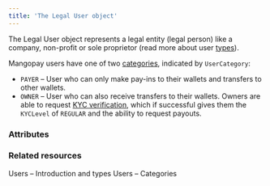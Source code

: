 ```yaml
---
title: 'The Legal User object'
---
```


  
The Legal User object represents a legal entity (legal person) like a company, non-profit or sole proprietor (read more about user [types](/guides/users/types)). 

Mangopay users have one of two [categories](/guides/users/categories), indicated by `UserCategory`: 
- `PAYER` – User who can only make pay-ins to their wallets and transfers to other wallets.
- `OWNER` – User who can also receive transfers to their wallets. Owners are able to request [KYC verification](/guides/users/verification), which if successful gives them the `KYCLevel` of `REGULAR` and the ability to request payouts.

### Attributes  

<HeadquartersAddress1 />  

<LegalRepresentativeAddress />  

<Name4 />  

<LegalPersonType />  

<LegalRepresentativeFirstName />  

<LegalRepresentativeLastName />  

<LegalRepresentativeEmail />  

<LegalRepresentativeBirthday />  

<LegalRepresentativeNationality />  

<LegalRepresentativeCountryOfResidence />  

<ProofOfRegistration />  

<ShareholderDeclaration />  

<Statute />  

<LegalRepresentativeProofOfIdentity />  

<CompanyNumber2 />  

<Id />  

<Tag1 />  

<CreationDate />  

<PersonType />  

<Email2 />  

<KYCLevel />  

<TermsAndConditionsAccepted />  

<TermsAndConditionsAcceptedDate />  

<UserCategory />  

<UserStatus />

### Related resources

<CardGroup cols={2}>
    <Card title="Guide" href="/guides/users/types">
    Users – Introduction and types
    </Card>
    <Card title="Guide" href="/guides/users/categories">
    Users – Categories
    </Card>
</CardGroup>